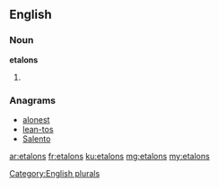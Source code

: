 ==English==

===Noun===
'''etalons'''

# {{plural of|etalon}}

===Anagrams===
* [[alonest#English|alonest]]
* [[lean-tos#English|lean-tos]]
* [[Salento#English|Salento]]

[[Category:English plurals]]

[[ar:etalons]]
[[fr:etalons]]
[[ku:etalons]]
[[mg:etalons]]
[[my:etalons]]